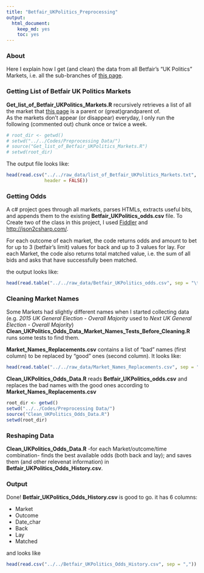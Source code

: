 ```yaml
---
title: "Betfair_UKPolitics_Preprocessing"
output:
  html_document:
    keep_md: yes
    toc: yes
---
```


### About

Here I explain how I get (and clean) the data from all Betfair's "UK Politics" Markets, i.e. all the sub-branches of [this page](https://www.betfair.com/exchange/?nodeId=MENU:2707982).

### Getting List of Betfair UK Politics Markets

**Get_list_of_Betfair_UKPolitics_Markets.R** recursively retrieves a list of all the market that [this page](http://www.betfair.com/exchange/?nodeId=MENU:2707982) is a parent or (great)grandparent of.  
As the markets don't appear (or disappear) everyday, I only run the following (commented out) chunk once or twice a week.
```r
# root_dir <- getwd()
# setwd("../../Codes/Preprocessing Data/")
# source("Get_list_of_Betfair_UKPolitics_Markets.R")
# setwd(root_dir)
```

The output file looks like:
```r
head(read.csv("../../raw_data/list_of_Betfair_UKPolitics_Markets.txt", 
              header = FALSE))
```

### Getting Odds

A c# project goes through all markets, parses HTMLs, extracts useful bits, and appends them to the existing **Betfair_UKPolitics_odds.csv** file. 
To Create two of the class in this project, I used [Fiddler](http://www.telerik.com/fiddler) and [http://json2csharp.com/](http://json2csharp.com/).

For each outcome of each market, the code returns odds and amount to bet for up to 3 (betfair's limit) values for back and up to 3 values for lay. 
For each Market, the code also returns total matched value, i.e. the sum of all bids and asks that have successfully been matched.

the output looks like:
```r
head(read.table("../../raw_data/Betfair_UKPolitics_odds.csv", sep = "\t"))
```

### Cleaning Market Names

Some Markets had slightly different names when I started collecting data (e.g. *2015 UK General Election - Overall Majority* used to *Next UK General Election - Overall Majority*) 
**Clean_UKPolitics_Odds_Data_Market_Names_Tests_Before_Cleaning.R** runs some tests to find them.

**Market_Names_Replacements.csv** contains a list of "bad" names (first column) to be replaced by "good" ones (second column). It looks like:

```r
head(read.table("../../raw_data/Market_Names_Replacements.csv", sep = "\t"))
```

**Clean_UKPolitics_Odds_Data.R** reads **Betfair_UKPolitics_odds.csv** and replaces the bad names with the good ones according to **Market_Names_Replacements.csv**

```r
root_dir <- getwd()
setwd("../../Codes/Preprocessing Data/")
source("Clean_UKPolitics_Odds_Data.R")
setwd(root_dir)
```

### Reshaping Data

**Clean_UKPolitics_Odds_Data.R** -for each Market/outcome/time combination- finds the best available odds (both back and lay); and saves them (and other relevenat information) in **Betfair_UKPolitics_Odds_History.csv**.

### Output 

Done! **Betfair_UKPolitics_Odds_History.csv** is good to go. it has 6 columns:

- Market 
- Outcome
- Date_char
- Back
- Lay
- Matched

and looks like

```r
head(read.csv("../../Betfair_UKPolitics_Odds_History.csv", sep = ","))
```
